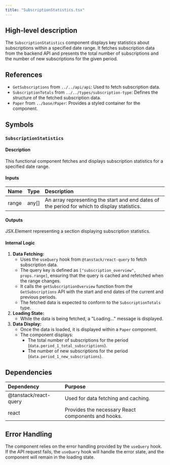 ```yaml
---
title: "SubscriptionStatistics.tsx"
---
```


## High-level description
The `SubscriptionStatistics` component displays key statistics about subscriptions within a specified date range. It fetches subscription data from the backend API and presents the total number of subscriptions and the number of new subscriptions for the given period.

## References
- `GetSubscriptions` from `../../api/api`: Used to fetch subscription data.
- `SubscriptionTotals` from `../../types/subscription-type`: Defines the structure of the fetched subscription data.
- `Paper` from `../base/Paper`: Provides a styled container for the component.

## Symbols

### `SubscriptionStatistics`
#### Description
This functional component fetches and displays subscription statistics for a specified date range.

#### Inputs
| Name | Type | Description |
|:-----|:-----|:------------|
| range | any[] | An array representing the start and end dates of the period for which to display statistics. |

#### Outputs
JSX.Element representing a section displaying subscription statistics.

#### Internal Logic
1. **Data Fetching:**
   - Uses the `useQuery` hook from `@tanstack/react-query` to fetch subscription data.
   - The query key is defined as `["subscription_overview", props.range]`, ensuring that the query is cached and refetched when the range changes.
   - It calls the `getSubscriptionOverview` function from the `GetSubscriptions` API with the start and end dates of the current and previous periods.
   - The fetched data is expected to conform to the `SubscriptionTotals` type.
2. **Loading State:**
   - While the data is being fetched, a "Loading..." message is displayed.
3. **Data Display:**
   - Once the data is loaded, it is displayed within a `Paper` component.
   - The component displays:
     - The total number of subscriptions for the period (`data.period_1_total_subscriptions`).
     - The number of new subscriptions for the period (`data.period_1_new_subscriptions`).

## Dependencies
| Dependency | Purpose |
|:-----------|:--------|
| @tanstack/react-query | Used for data fetching and caching. |
| react | Provides the necessary React components and hooks. |

## Error Handling
The component relies on the error handling provided by the `useQuery` hook. If the API request fails, the `useQuery` hook will handle the error state, and the component will remain in the loading state.
